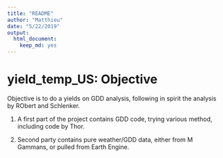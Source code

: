 ```yaml
---
title: "README"
author: "Matthieu"
date: "5/22/2019"
output:
  html_document:
    keep_md: yes
---
```


# yield_temp_US: Objective

Objective is to do a yields on GDD analysis, following in spirit the analysis by RObert and Schlenker.

1. A first part of the project contains GDD code, trying various method, including code by Thor.

2. Second party contains pure weather/GDD data, either from M Gammans, or pulled from Earth Engine. 